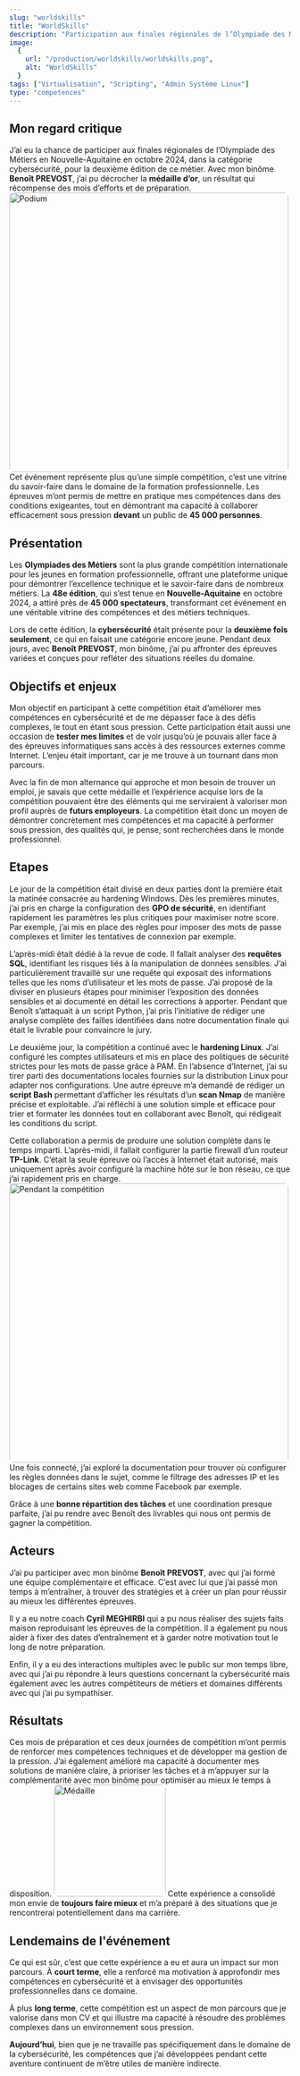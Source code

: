```yaml
---
slug: "worldskills"
title: "WorldSkills"
description: "Participation aux finales régionales de l’Olympiade des Métiers de Nouvelle-Aquitaine 2024 en binôme pour le métier cybersécurité aboutissant à une médaille d’or."
image:
  {
    url: "/production/worldskills/worldskills.png",
    alt: "WorldSkills"
  }
tags: ["Virtualisation", "Scripting", "Admin Système Linux"]
type: "competences"
---
```

## Mon regard critique
J’ai eu la chance de participer aux finales régionales de l’Olympiade des Métiers en Nouvelle-Aquitaine en octobre 2024, dans la catégorie cybersécurité, pour la deuxième édition de ce métier. Avec mon binôme **Benoît PREVOST**, j’ai pu décrocher la **médaille d’or**, un résultat qui récompense des mois d’efforts et de préparation.
<img src="/production/worldskills/worldskills.png" alt="Podium" width="500" height="auto" style="border-radius: 8px;"/>
Cet événement représente plus qu’une simple compétition, c’est une vitrine du savoir-faire dans le domaine de la formation professionnelle. Les épreuves m’ont permis de mettre en pratique mes compétences dans des conditions exigeantes, tout en démontrant ma capacité à collaborer efficacement sous pression **devant** un public de **45 000 personnes**.

## Présentation
Les **Olympiades des Métiers** sont la plus grande compétition internationale pour les jeunes en formation professionnelle, offrant une plateforme unique pour démontrer l’excellence technique et le savoir-faire dans de nombreux métiers. La **48e édition**, qui s’est tenue en **Nouvelle-Aquitaine** en octobre 2024, a attiré près de **45 000 spectateurs**, transformant cet événement en une véritable vitrine des compétences et des métiers techniques.

Lors de cette édition, la **cybersécurité** était présente pour la **deuxième fois seulement**, ce qui en faisait une catégorie encore jeune. Pendant deux jours, avec **Benoît PREVOST**, mon binôme, j’ai pu affronter des épreuves variées et conçues pour refléter des situations réelles du domaine. 

## Objectifs et enjeux
Mon objectif en participant à cette compétition était d’améliorer mes compétences en cybersécurité et de me dépasser face à des défis complexes, le tout en étant sous pression. Cette participation était aussi une occasion de **tester mes limites** et de voir jusqu’où je pouvais aller face à des épreuves informatiques sans accès à des ressources externes comme Internet.
L’enjeu était important, car je me trouve à un tournant dans mon parcours.

Avec la fin de mon alternance qui approche et mon besoin de trouver un emploi, je savais que cette médaille et l’expérience acquise lors de la compétition pouvaient être des éléments qui me serviraient à valoriser mon profil auprès de **futurs employeurs**. La compétition était donc un moyen de démontrer concrètement mes compétences et ma capacité à performer sous pression, des qualités qui, je pense, sont recherchées dans le monde professionnel.

## Etapes
Le jour de la compétition était divisé en deux parties dont la première était la matinée consacrée au hardening Windows. Dès les premières minutes, j’ai pris en charge la configuration des **GPO de sécurité**, en identifiant rapidement les paramètres les plus critiques pour maximiser notre score. Par exemple, j’ai mis en place des règles pour imposer des mots de passe complexes et limiter les tentatives de connexion par exemple.

L’après-midi était dédié à la revue de code. Il fallait analyser des **requêtes SQL**, identifiant les risques liés à la manipulation de données sensibles. J’ai particulièrement travaillé sur une requête qui exposait des informations telles que les noms d’utilisateur et les mots de passe. J’ai proposé de la diviser en plusieurs étapes pour minimiser l’exposition des données sensibles et ai documenté en détail les corrections à apporter. Pendant que Benoît s’attaquait à un script Python, j’ai pris l’initiative de rédiger une analyse complète des failles identifiées dans notre documentation finale qui était le livrable pour convaincre le jury.

Le deuxième jour, la compétition a continué avec le **hardening Linux**. J’ai configuré les comptes utilisateurs et mis en place des politiques de sécurité strictes pour les mots de passe grâce à PAM. En l’absence d’Internet, j’ai su tirer parti des documentations locales fournies sur la distribution Linux pour adapter nos configurations. Une autre épreuve m’a demandé de rédiger un **script Bash** permettant d’afficher les résultats d’un **scan Nmap** de manière précise et exploitable. J’ai réfléchi à une solution simple et efficace pour trier et formater les données tout en collaborant avec Benoît, qui rédigeait les conditions du script.

Cette collaboration a permis de produire une solution complète dans le temps imparti. L’après-midi, il fallait configurer la partie firewall d’un routeur **TP-Link**. C’était la seule épreuve où l’accès à Internet était autorisé, mais uniquement après avoir configuré la machine hôte sur le bon réseau, ce que j’ai rapidement pris en charge.
<img src="/production/worldskills/during_competition.png" alt="Pendant la compétition" width="500" height="auto" style="border-radius: 8px;"/>
Une fois connecté, j’ai exploré la documentation pour trouver où configurer les règles données dans le sujet, comme le filtrage des adresses IP et les blocages de certains sites web comme Facebook par exemple.

Grâce à une **bonne répartition des tâches** et une coordination presque parfaite, j’ai pu rendre avec Benoît des livrables qui nous ont permis de gagner la compétition.

## Acteurs
J’ai pu participer avec mon binôme **Benoît PREVOST**, avec qui j’ai formé une équipe complémentaire et efficace. C’est avec lui que j’ai passé mon temps à m’entraîner, à trouver des stratégies et à créer un plan pour réussir au mieux les différentes épreuves.

Il y a eu notre coach **Cyril MEGHIRBI** qui a pu nous réaliser des sujets faits maison reproduisant les épreuves de la compétition. Il a également pu nous aider à fixer des dates d’entraînement et à garder notre motivation tout le long de notre préparation.

Enfin, il y a eu des interactions multiples avec le public sur mon temps libre, avec qui j’ai pu répondre à leurs questions concernant la cybersécurité mais également avec les autres compétiteurs de métiers et domaines différents avec qui j’ai pu sympathiser.

## Résultats
Ces mois de préparation et ces deux journées de compétition m’ont permis de renforcer mes compétences techniques et de développer ma gestion de la pression. J’ai également amélioré ma capacité à documenter mes solutions de manière claire, à prioriser les tâches et à m’appuyer sur la complémentarité avec mon binôme pour optimiser au mieux le temps à disposition.
<img src="/production/worldskills/gold_medal.png" alt="Médaille" width="200" height="auto" style="border-radius: 8px;"/>
Cette expérience a consolidé mon envie de **toujours faire mieux** et m’a préparé à des situations que je rencontrerai potentiellement dans ma carrière.

## Lendemains de l'événement
Ce qui est sûr, c’est que cette expérience a eu et aura un impact sur mon parcours. À **court terme**, elle a renforcé ma motivation à approfondir mes compétences en cybersécurité et à envisager des opportunités professionnelles dans ce domaine.

À plus **long terme**, cette compétition est un aspect de mon parcours que je valorise dans mon CV et qui illustre ma capacité à résoudre des problèmes complexes dans un environnement sous pression.

**Aujourd’hui**, bien que je ne travaille pas spécifiquement dans le domaine de la cybersécurité, les compétences que j’ai développées pendant cette aventure continuent de m’être utiles de manière indirecte.
